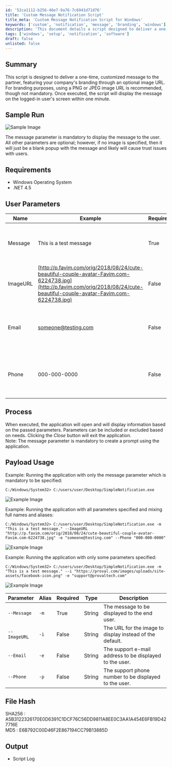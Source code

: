 ```yaml
---
id: '52ca1112-b256-46e7-9a76-7c6941d71d76'
title: 'Custom Message Notification Script'
title_meta: 'Custom Message Notification Script for Windows'
keywords: ['custom', 'notification', 'message', 'branding', 'windows']
description: 'This document details a script designed to deliver a one-time, customized message to users, featuring optional branding through an image URL. It outlines the requirements, user parameters, process, and examples of usage.'
tags: ['windows', 'setup', 'notification', 'software']
draft: false
unlisted: false
---
```

## Summary

This script is designed to deliver a one-time, customized message to the partner, featuring your company's branding through an optional image URL. For branding purposes, using a PNG or JPEG image URL is recommended, though not mandatory. Once executed, the script will display the message on the logged-in user's screen within one minute.

## Sample Run

![Sample Image](../../../static/img/Simple-Notification-Application/image_1.png)

The message parameter is mandatory to display the message to the user. All other parameters are optional; however, if no image is specified, then it will just be a blank popup with the message and likely will cause trust issues with users.

## Requirements

- Windows Operating System
- .NET 4.5

## User Parameters

| Name      | Example                                                                                          | Required | Description                               |
|-----------|--------------------------------------------------------------------------------------------------|----------|-------------------------------------------|
| Message   | This is a test message                                                                          | True     | The message to be displayed to the end user. |
| ImageURL  | [http://p.favim.com/orig/2018/08/24/cute-beautiful-couple-avatar-Favim.com-6224738.jpg](http://p.favim.com/orig/2018/08/24/cute-beautiful-couple-avatar-Favim.com-6224738.jpg) | False    | The URL for the image to display instead of the default. |
| Email     | [someone@testing.com](mailto:someone@testing.com)                                               | False    | The support e-mail address to be displayed to the user. |
| Phone     | 000-000-0000                                                                                   | False    | The support phone number to be displayed to the user. |

## Process

When executed, the application will open and will display information based on the passed parameters. Parameters can be included or excluded based on needs. Clicking the *Close* button will exit the application.  
Note: The message parameter is mandatory to create a prompt using the application.

## Payload Usage

Example: Running the application with only the message parameter which is mandatory to be specified:

```
C:/Windows/System32> C:/users/user/Desktop/SimpleNotification.exe
```

![Example Image](../../../static/img/Simple-Notification-Application/image_2.png)

Example: Running the application with all parameters specified and mixing full names and aliases:

```
C:/Windows/System32> C:/users/user/Desktop/SimpleNotification.exe -m "This is a test message." --ImageURL "http://p.favim.com/orig/2018/08/24/cute-beautiful-couple-avatar-Favim.com-6224738.jpg" -e "someone@testing.com" --Phone "000-000-0000"
```

![Example Image](../../../static/img/Simple-Notification-Application/image_3.png)

Example: Running the application with only some parameters specified:

```
C:/Windows/System32> C:/users/user/Desktop/SimpleNotification.exe -m "This is a test message." --i "https://proval.com/images/uploads/site-assets/facebook-icon.png" -e "support@provaltech.com"
```

![Example Image](../../../static/img/Simple-Notification-Application/image_4.png)

| Parameter      | Alias | Required | Type   | Description                               |
|----------------|-------|----------|--------|-------------------------------------------|
| `--Message`    | `-m`  | True     | String | The message to be displayed to the end user. |
| `--ImageURL`   | `-i`  | False    | String | The URL for the image to display instead of the default. |
| `--Email`      | `-e`  | False    | String | The support e-mail address to be displayed to the user. |
| `--Phone`      | `-p`  | False    | String | The support phone number to be displayed to the user. |

## File Hash

SHA256 : A5B3122326170E0D6391C1DCF76C56DD9811A8EE0C3AA1A454E6FB19D427716E  
MD5 : E6B792C00D46F2E867194CC79B13885D

## Output

- Script Log











